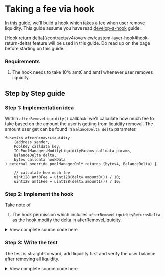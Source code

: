 

# Taking a fee via hook

In this guide, we'll build a hook which takes a fee when user remove liquidity. This guide assume you have read [develop-a-hook](/contracts/v4/guides/develop-a-hook) guide.

<Callout type="info">
[Hook return delta](/contracts/v4/overview/custom-layer-hook#hook-return-delta) feature will be used in this guide. Do read up on the page before starting on this guide.
</Callout>

### Requirements

1. The hook needs to take 10% amt0 and amt1 whenever user removes liquidity. 

## Step by Step guide

### Step 1: Implementation idea

Within `afterRemoveLiquidity()` callback: we'll calculate how much fee to take based on the amount the user is getting from liquidity removal. The amount user get can be found in `BalanceDelta delta` parameter.

```solidity
function afterRemoveLiquidity
    (address sender,
    PoolKey calldata key,
    ICLPoolManager.ModifyLiquidityParams calldata params,
    BalanceDelta delta,
    bytes calldata hookData
) external override poolManagerOnly returns (bytes4, BalanceDelta) {

    // calculate how much fee
    uint128 amt0Fee = uint128(delta.amount0()) / 10;
    uint128 amt1Fee = uint128(delta.amount1()) / 10;

```

### Step 2: Implement the hook

Take note of 

1. The hook permission which includes `afterRemoveLiquidityReturnsDelta` as the hook modify the delta in afterRemoveLiquidity.

<details>
    <summary> View complete source code here </summary>

```solidity [src/pool-cl/LiquidityRemovalFeeHook.sol]
// [!include ~/snippets/LiquidityRemovalFeeHook.sol]
```
</details>


### Step 3: Write the test 

The test is straight-forward, add liquidity first and verify the user balance after removing all liquidity.

<details>
    <summary> View complete source code here </summary>

```solidity [src/pool-cl/LiquidityRemovalFeeHook.t.sol]
// [!include ~/snippets/LiquidityRemovalFeeHook.t.sol]
```
</details>